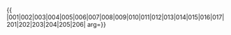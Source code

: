 {{ {{{1|PRC admin/showlist}}}
|001|002|003|004|005|006|007|008|009|010|011|012|013|014|015|016|017|201|202|203|204|205|206|
arg={{{arg|}}}}}